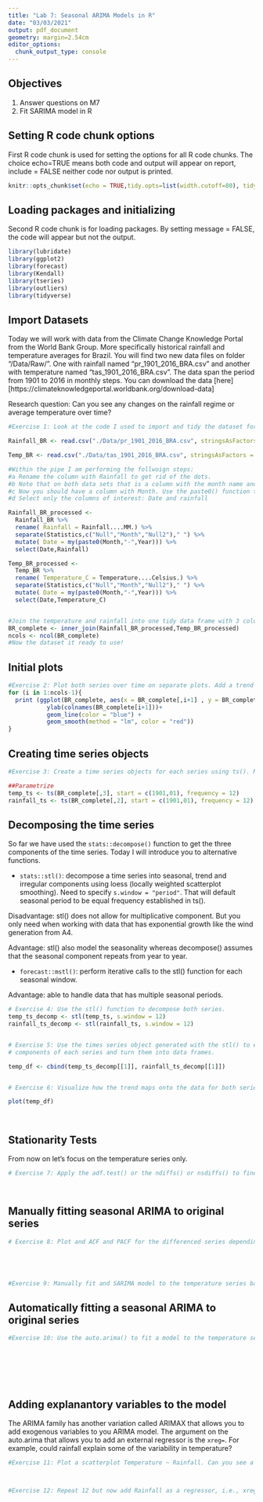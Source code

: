 ```yaml
---
title: "Lab 7: Seasonal ARIMA Models in R"
date: "03/03/2021"
output: pdf_document
geometry: margin=2.54cm
editor_options: 
  chunk_output_type: console
---
```


## Objectives
1. Answer questions on M7
2. Fit SARIMA model in R

## Setting R code chunk options

First R code chunk is used for setting the options for all R code chunks. The choice echo=TRUE means both code and output will appear on report, include = FALSE neither code nor output is printed.

```r
knitr::opts_chunk$set(echo = TRUE,tidy.opts=list(width.cutoff=80), tidy=FALSE) 
```

## Loading packages and initializing

Second R code chunk is for loading packages. By setting message = FALSE, the code will appear but not the output. 

```r
library(lubridate)
library(ggplot2)
library(forecast)  
library(Kendall)
library(tseries)
library(outliers)
library(tidyverse)
```

## Import Datasets

Today we will work with data from the Climate Change Knowledge Portal from the World Bank Group. More specifically historical rainfall and temperature averages for Brazil. You will find two new data files on folder "/Data/Raw/". One with rainfall named "pr_1901_2016_BRA.csv" and another with temperature named "tas_1901_2016_BRA.csv". The data span the period from 1901 to 2016 in monthly steps. You can download the data [here][https://climateknowledgeportal.worldbank.org/download-data]

Research question: Can you see any changes on the rainfall regime or average temperature over time?

```r
#Exercise 1: Look at the code I used to import and tidy the dataset for today. Make sure you unerstant the pipe structure. 

Rainfall_BR <- read.csv("./Data/pr_1901_2016_BRA.csv", stringsAsFactors = TRUE)

Temp_BR <- read.csv("./Data/tas_1901_2016_BRA.csv", stringsAsFactors = TRUE)

#Within the pipe I am performing the follwoign steps:
#a Rename the column with Rainfall to get rid of the dots.
#b Note that on both data sets that is a column with the month name and average. Convert it to a Month column by separating the string, i.e., month in one column and the word "Average" on another. Hint: use the separate() function in the pipe.
#c Now you should have a column with Month. Use the paste0() function to paste month and year together and create a date object.
#d Select only the columns of interest: Date and rainfall

Rainfall_BR_processed <-
  Rainfall_BR %>% 
  rename( Rainfall = Rainfall....MM.) %>% 
  separate(Statistics,c("Null","Month","Null2")," ") %>% 
  mutate( Date = my(paste0(Month,"-",Year))) %>% 
  select(Date,Rainfall)

Temp_BR_processed <-
  Temp_BR %>% 
  rename( Temperature_C = Temperature....Celsius.) %>% 
  separate(Statistics,c("Null","Month","Null2")," ") %>% 
  mutate( Date = my(paste0(Month,"-",Year))) %>% 
  select(Date,Temperature_C)  


#Join the temperature and rainfall into one tidy data frame with 3 columns: Date, Rainfall and Temperature.
BR_complete <- inner_join(Rainfall_BR_processed,Temp_BR_processed)
ncols <- ncol(BR_complete)
#Now the dataset it ready to use!
```


## Initial plots

```r

#Exercise 2: Plot both series over time on separate plots. Add a trend line using geom_smooth(). Can you say something about the trend just by visualizing the data?
for (i in 1:ncols-1){
  print (ggplot(BR_complete, aes(x = BR_complete[,i+1] , y = BR_complete[,1] )) +
           ylab(colnames(BR_complete[i+1]))+
           geom_line(color = "blue") +
           geom_smooth(method = "lm", color = "red"))
}
```

## Creating time series objects

```r
#Exercise 3: Create a time series objects for each series using ts(). Make sure you specify the starting point and frequency.

##Parametrize 
temp_ts <- ts(BR_complete[,3], start = c(1901,01), frequency = 12)
rainfall_ts <- ts(BR_complete[,2], start = c(1901,01), frequency = 12)
```


## Decomposing the time series

So far we have used the `stats::decompose()` function to get the three components of the time series. Today I will introduce you to alternative functions.

* `stats::stl()`: decompose a time series into seasonal, trend and irregular components using loess (locally weighted scatterplot smoothing). Need to specify `s.window = "period"`. That will default seasonal period to be equal frequency established in ts().

Disadvantage: stl() does not allow for multiplicative component. But you only need when working with data that has exponential growth like the wind generation from A4.

Advantage: stl() also model the seasonality whereas decompose() assumes that the seasonal component repeats from year to year.

* `forecast::mstl()`: perform iterative calls to the stl() function for each seasonal window.

Advantage: able to handle data that has multiple seasonal periods.

```r

# Exercise 4: Use the stl() function to decompose both series. 
temp_ts_decomp <- stl(temp_ts, s.window = 12)
rainfall_ts_decomp <- stl(rainfall_ts, s.window = 12)


# Exercise 5: Use the times series object generated with the stl() to extract the 
# components of each series and turn them into data frames.

temp_df <- cbind(temp_ts_decomp[[1]], rainfall_ts_decomp[[1]])


# Exercise 6: Visualize how the trend maps onto the data for both series

plot(temp_df)




```


## Stationarity Tests

From now on let's focus on the temperature series only.

```r

# Exercise 7: Apply the adf.test() or the ndiffs() or nsdiffs() to find the number of differencing needed to achieve stationarity. What's the order of d and D?




```

## Manually fitting seasonal ARIMA to original series

```r

# Exercise 8: Plot and ACF and PACF for the differenced series depending on d and D. Try to specify p, q, P and Q based on the plots.





#Exercise 9: Manually fit and SARIMA model to the temperature series based on your answer to Exercise 9 and 10.

```

## Automatically fitting a seasonal ARIMA to original series

```r
#Exercise 10: Use the auto.arima() to fit a model to the temperature series. Compare the results with the model you specified in Exercise 11. Do they match? Which is a better fit based on AIC?





  
```

## Adding explanantory variables to the model

The ARIMA family has another variation called ARIMAX that allows you to add exogenous variables to you ARIMA model. The argument on the auto.arima that allows you to add an external regressor is the `xreg=`. For example, could rainfall explain some of the variability in temperature? 

```r
#Exercise 11: Plot a scatterplot Temperature ~ Rainfall. Can you see a relationship? Can you tell if it's linear? Run a regression using the `lm()` to support your answer.



#Exercise 12: Repeat 12 but now add Rainfall as a regressor, i.e., xreg=Rainfall.


```


